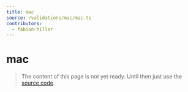 ```yaml
---
title: mac
source: /validations/mac/mac.ts
contributors:
  - fabian-hiller
---
```


# mac

> The content of this page is not yet ready. Until then just use the [source code](https://github.com/fabian-hiller/valibot/blob/main/library/src/validations/mac/mac.ts).
